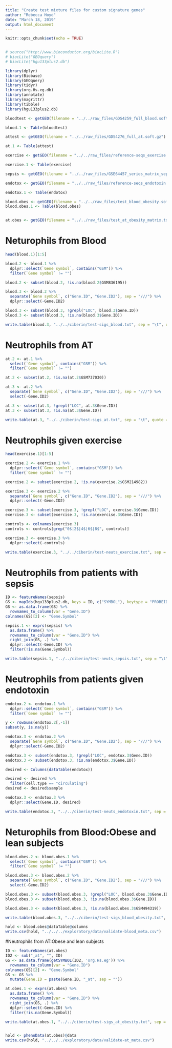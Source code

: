 ```yaml
---
title: "Create test mixture files for custom signature genes"
author: "Rebecca Hoyd"
date: "March 18, 2019"
output: html_document
---
```


```r
knitr::opts_chunk$set(echo = TRUE)


# source("http://www.bioconductor.org/biocLite.R")
# biocLite("GEOquery")
# biocLite("hgu133plus2.db")

library(dplyr)
library(Biobase)
library(GEOquery)
library(tidyr)
library(org.Hs.eg.db)
library(annotate)
library(magrittr)
library(tibble)
library(hgu133plus2.db)
```


```r
bloodtest <- getGEO(filename = "../../raw_files/GDS4259_full_blood.soft.gz")

blood.1 <- Table(bloodtest)

attest <- getGEO(filename = "../../raw_files/GDS4276_full_at.soft.gz")

at.1 <- Table(attest)

exercise <- getGEO(filename = "../../raw_files/reference-seqs_exercise.soft.gz")

exercise.1 <- Table(exercise)

sepsis <- getGEO(filename = "../../raw_files/GSE64457_series_matrix_sepsis-neuts.txt.gz")

endotox <- getGEO(filename = "../../raw_files/reference-seqs_endotoxin.soft.gz")

endotox.1 <- Table(endotox)

blood.obes <- getGEO(filename = "../../raw_files/test_blood_obesity.soft.gz")
blood.obes.1 <- Table(blood.obes)


at.obes <- getGEO(filename = "../../raw_files/test_at_obesity_matrix.txt")

```

# Neturophils from Blood
```r
head(blood.1)[1:5]

blood.2 <- blood.1 %>%
  dplyr::select(`Gene symbol`, contains("GSM")) %>%
  filter(`Gene symbol` != "")

blood.2 <- subset(blood.2, !is.na(blood.2$GSM836195))
```

```r
blood.3 <- blood.2 %>%
  separate(`Gene symbol`, c("Gene.ID", "Gene.ID2"), sep = "///") %>%
  dplyr::select(-Gene.ID2)

blood.3 <- subset(blood.3, !grepl("LOC", blood.3$Gene.ID))
blood.3 <- subset(blood.3, !is.na(blood.3$Gene.ID))

```

```r
write.table(blood.3, "../../ciberin/test-sigs_blood.txt", sep = "\t", quote = FALSE, row.names = FALSE)

```

# Neutrophils from AT
```r

at.2 <- at.1 %>%
  select(`Gene symbol`, contains("GSM")) %>%
  filter(`Gene symbol` != "")

at.2 <- subset(at.2, !is.na(at.2$GSM737030))
```

```r
at.3 <- at.2 %>%
  separate(`Gene symbol`, c("Gene.ID", "Gene.ID2"), sep = "///") %>%
  select(-Gene.ID2)

at.3 <- subset(at.3, !grepl("LOC", at.3$Gene.ID))
at.3 <- subset(at.3, !is.na(at.3$Gene.ID))

```

```r
write.table(at.3, "../../ciberin/test-sigs_at.txt", sep = "\t", quote = FALSE, row.names = FALSE)
```

# Neutrophils given exercise
```r
head(exercise.1)[1:5]

exercise.2 <- exercise.1 %>%
  dplyr::select(`Gene symbol`, contains("GSM")) %>%
  filter(`Gene symbol` != "")

exercise.2 <- subset(exercise.2, !is.na(exercise.2$GSM214982))
```

```r
exercise.3 <- exercise.2 %>%
  separate(`Gene symbol`, c("Gene.ID", "Gene.ID2"), sep = "///") %>%
  dplyr::select(-Gene.ID2)

exercise.3 <- subset(exercise.3, !grepl("LOC", exercise.3$Gene.ID))
exercise.3 <- subset(exercise.3, !is.na(exercise.3$Gene.ID))

controls <- colnames(exercise.3)
controls <- controls[grep("0$|2$|4$|6$|8$", controls)]

exercise.3 <- exercise.3 %>%
  dplyr::select(-controls)
```

```r
write.table(exercise.3, "../../ciberin/test-neuts_exercise.txt", sep = "\t", quote = FALSE, row.names = FALSE)
```

# Neutrophils from patients with sepsis
```r
ID <- featureNames(sepsis)
GS <- mapIds(hgu133plus2.db, keys = ID, c("SYMBOL"), keytype = "PROBEID")
GS <- as.data.frame(GS) %>%
  rownames_to_column(var = "Gene.ID")
colnames(GS)[2] <- "Gene.Symbol"

sepsis.1 <- exprs(sepsis) %>%
  as.data.frame() %>%
  rownames_to_column(var = "Gene.ID") %>%
  right_join(GS, .) %>%
  dplyr::select(-Gene.ID) %>%
  filter(!is.na(Gene.Symbol))

```

```r
write.table(sepsis.1, "../../ciberin/test-neuts_sepsis.txt", sep = "\t", quote = FALSE, row.names = FALSE)
```


# Neutrophils from patients given endotoxin
```r
endotox.2 <- endotox.1 %>%
  dplyr::select(`Gene symbol`, contains("GSM")) %>%
  filter(`Gene symbol` != "")

y <- rowSums(endotox.2[,-1])
subset(y, is.na(y))
```

```r
endotox.3 <- endotox.2 %>%
  separate(`Gene symbol`, c("Gene.ID", "Gene.ID2"), sep = "///") %>%
  dplyr::select(-Gene.ID2)

endotox.3 <- subset(endotox.3, !grepl("LOC", endotox.3$Gene.ID))
endotox.3 <- subset(endotox.3, !is.na(endotox.3$Gene.ID))

desired <- Columns(dataTable(endotox))

desired <- desired %>%
  filter(cell.type == "circulating")
desired <- desired$sample

endotox.3 <- endotox.3 %>%
  dplyr::select(Gene.ID, desired)
```

```r
write.table(endotox.3, "../../ciberin/test-neuts_endotoxin.txt", sep = "\t", quote = FALSE, row.names = FALSE)
```

# Neturophils from Blood:Obese and lean subjects
```r
blood.obes.2 <- blood.obes.1 %>%
  select(`Gene symbol`, contains("GSM")) %>%
  filter(`Gene symbol` != "")

```

```r
blood.obes.3 <- blood.obes.2 %>%
  separate(`Gene symbol`, c("Gene.ID", "Gene.ID2"), sep = "///") %>%
  select(-Gene.ID2)

blood.obes.3 <- subset(blood.obes.3, !grepl("LOC", blood.obes.3$Gene.ID))
blood.obes.3 <- subset(blood.obes.3, !is.na(blood.obes.3$Gene.ID))

blood.obes.3 <- subset(blood.obes.3, !is.na(blood.obes.3$GSM494319))
```

```r
write.table(blood.obes.3, "../../ciberin/test-sigs_blood_obesity.txt", sep = "\t", quote = FALSE, row.names = FALSE)

hold <- blood.obes@dataTable@columns
write.csv(hold, "../../../exploratory/data/validate-blood_meta.csv")
```

#Neutrophils from AT:Obese and lean subjects

```r

ID <- featureNames(at.obes)
ID2 <- sub("_at", "", ID)
GS <- as.data.frame(getSYMBOL(ID2, 'org.Hs.eg')) %>%
  rownames_to_column(var = "Gene.ID")
colnames(GS)[2] <- "Gene.Symbol"
GS <- GS %>%
  mutate(Gene.ID = paste(Gene.ID, "_at", sep = ""))

at.obes.1 <- exprs(at.obes) %>%
  as.data.frame() %>%
  rownames_to_column(var = "Gene.ID") %>%
  right_join(GS, .) %>%
  dplyr::select(-Gene.ID) %>%
  filter(!is.na(Gene.Symbol))

```

```r
write.table(at.obes.1, "../../ciberin/test-sigs_at_obesity.txt", sep = "\t", quote = FALSE, row.names = FALSE)


hold <- phenoData(at.obes)@data
write.csv(hold, "../../../exploratory/data/validate-at_meta.csv")
```